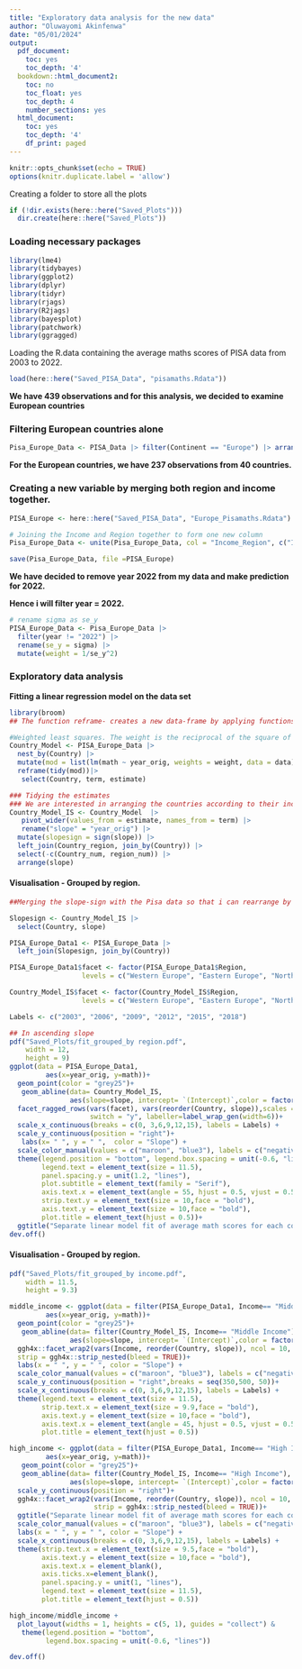 ```yaml
---
title: "Exploratory data analysis for the new data"
author: "Oluwayomi Akinfenwa"
date: "05/01/2024"
output:
  pdf_document:
    toc: yes
    toc_depth: '4'
  bookdown::html_document2:
    toc: no
    toc_float: yes
    toc_depth: 4
    number_sections: yes
  html_document:
    toc: yes
    toc_depth: '4'
    df_print: paged
---
```


```r
knitr::opts_chunk$set(echo = TRUE)
options(knitr.duplicate.label = 'allow')
```

Creating a folder to store all the plots

```r
if (!dir.exists(here::here("Saved_Plots")))
  dir.create(here::here("Saved_Plots"))
```


### Loading necessary packages

```r
library(lme4)
library(tidybayes)
library(ggplot2)
library(dplyr)
library(tidyr)
library(rjags)
library(R2jags)
library(bayesplot)
library(patchwork)
library(ggragged)
```

Loading the R.data containing the average maths scores of PISA data from 2003 to 2022.

```r
load(here::here("Saved_PISA_Data", "pisamaths.Rdata"))

```

**We have 439 observations and for this analysis, we decided to examine European countries**

### Filtering European countries alone

```r
Pisa_Europe_Data <- PISA_Data |> filter(Continent == "Europe") |> arrange(Country)
```

**For the European countries, we have 237 observations from 40 countries.**

### Creating a new variable by merging both region and income together.

```r
PISA_Europe <- here::here("Saved_PISA_Data", "Europe_Pisamaths.Rdata")

# Joining the Income and Region together to form one new column
Pisa_Europe_Data <- unite(Pisa_Europe_Data, col = "Income_Region", c("Income", "Region"), sep = "_ ", remove = FALSE)

save(Pisa_Europe_Data, file =PISA_Europe)
```

**We have decided to remove year 2022 from my data and make prediction for 2022.**

**Hence i will filter year = 2022.**

```r
# rename sigma as se_y
PISA_Europe_Data <- Pisa_Europe_Data |>
  filter(year != "2022") |>
  rename(se_y = sigma) |>
  mutate(weight = 1/se_y^2)
```

### Exploratory data analysis

**Fitting a linear regression model on the data set**

```r
library(broom)
## The function reframe- creates a new data-frame by applying functions (in the previous line of code) to columns of an existing data frame.

#Weighted least squares. The weight is the reciprocal of the square of the standard error.
Country_Model <- PISA_Europe_Data |>
  nest_by(Country) |>
  mutate(mod = list(lm(math ~ year_orig, weights = weight, data = data))) |>
  reframe(tidy(mod))|>
   select(Country, term, estimate)

### Tidying the estimates
### We are interested in arranging the countries according to their increasing slope.
Country_Model_IS <- Country_Model  |>
   pivot_wider(values_from = estimate, names_from = term) |>
   rename("slope" = "year_orig") |>
  mutate(slopesign = sign(slope)) |>
  left_join(Country_region, join_by(Country)) |>
  select(-c(Country_num, region_num)) |>
  arrange(slope)
```

#### Visualisation - Grouped by region.

```r
##Merging the slope-sign with the Pisa data so that i can rearrange by both country and slope-sign

Slopesign <- Country_Model_IS |>
  select(Country, slope)

PISA_Europe_Data1 <- PISA_Europe_Data |>
  left_join(Slopesign, join_by(Country))

PISA_Europe_Data1$facet <- factor(PISA_Europe_Data1$Region, 
                  levels = c("Western Europe", "Eastern Europe", "Northern Europe", "Southern Europe"))

Country_Model_IS$facet <- factor(Country_Model_IS$Region, 
                  levels = c("Western Europe", "Eastern Europe", "Northern Europe", "Southern Europe"))

Labels <- c("2003", "2006", "2009", "2012", "2015", "2018")

## In ascending slope
pdf("Saved_Plots/fit_grouped_by region.pdf",
    width = 12,
    height = 9)
ggplot(data = PISA_Europe_Data1,
         aes(x=year_orig, y=math))+
  geom_point(color = "grey25")+
   geom_abline(data= Country_Model_IS, 
               aes(slope=slope, intercept= `(Intercept)`,color = factor(slopesign)))+
  facet_ragged_rows(vars(facet), vars(reorder(Country, slope)),scales = "free_y",
                    switch = "y", labeller=label_wrap_gen(width=6))+
  scale_x_continuous(breaks = c(0, 3,6,9,12,15), labels = Labels) +
  scale_y_continuous(position = "right")+
   labs(x= " ", y = " ",  color = "Slope") + 
  scale_color_manual(values = c("maroon", "blue3"), labels = c("negative", "positive"), na.translate = F)+
  theme(legend.position = "bottom", legend.box.spacing = unit(-0.6, "lines"),
        legend.text = element_text(size = 11.5),
        panel.spacing.y = unit(1.2, "lines"),
        plot.subtitle = element_text(family = "Serif"),
        axis.text.x = element_text(angle = 55, hjust = 0.5, vjust = 0.5,size = 8.5, face = "bold"),strip.text.x = element_text(size = 9.4,face = "bold"),
        strip.text.y = element_text(size = 10,face = "bold"),
        axis.text.y = element_text(size = 10,face = "bold"),
        plot.title = element_text(hjust = 0.5))+
  ggtitle("Separate linear model fit of average math scores for each country")
dev.off()
```

#### Visualisation - Grouped by region.

```r
pdf("Saved_Plots/fit_grouped_by income.pdf",
    width = 11.5,
    height = 9.3)

middle_income <- ggplot(data = filter(PISA_Europe_Data1, Income== "Middle Income"),
         aes(x=year_orig, y=math))+
  geom_point(color = "grey25")+
   geom_abline(data= filter(Country_Model_IS, Income== "Middle Income"), 
               aes(slope=slope, intercept= `(Intercept)`,color = factor(slopesign)))+
  ggh4x::facet_wrap2(vars(Income, reorder(Country, slope)), ncol = 10,
  strip = ggh4x::strip_nested(bleed = TRUE))+
  labs(x = " ", y = " ", color = "Slope") +
  scale_color_manual(values = c("maroon", "blue3"), labels = c("negative", "positive"), na.translate = F)+
  scale_y_continuous(position = "right",breaks = seq(350,500, 50))+
  scale_x_continuous(breaks = c(0, 3,6,9,12,15), labels = Labels) +
  theme(legend.text = element_text(size = 11.5),
        strip.text.x = element_text(size = 9.9,face = "bold"),
        axis.text.y = element_text(size = 10,face = "bold"), 
        axis.text.x = element_text(angle = 45, hjust = 0.5, vjust = 0.5,face = "bold"),
        plot.title = element_text(hjust = 0.5))

high_income <- ggplot(data = filter(PISA_Europe_Data1, Income== "High Income"),
         aes(x=year_orig, y=math))+
   geom_point(color = "grey25")+
   geom_abline(data= filter(Country_Model_IS, Income== "High Income"), 
               aes(slope=slope, intercept= `(Intercept)`,color = factor(slopesign)))+
  scale_y_continuous(position = "right")+
  ggh4x::facet_wrap2(vars(Income, reorder(Country, slope)), ncol = 10, 
                     strip = ggh4x::strip_nested(bleed = TRUE))+
  ggtitle("Separate linear model fit of average math scores for each country")+
  scale_color_manual(values = c("maroon", "blue3"), labels = c("negative", "positive"))+ 
  labs(x = " ", y = " ", color = "Slope") +
  scale_x_continuous(breaks = c(0, 3,6,9,12,15), labels = Labels) +
  theme(strip.text.x = element_text(size = 9.5,face = "bold"),
        axis.text.y = element_text(size = 10,face = "bold"),
        axis.text.x = element_blank(),
        axis.ticks.x=element_blank(),
        panel.spacing.y = unit(1, "lines"),
        legend.text = element_text(size = 11.5),
        plot.title = element_text(hjust = 0.5))

high_income/middle_income +
  plot_layout(widths = 1, heights = c(5, 1), guides = "collect") &
   theme(legend.position = "bottom",
         legend.box.spacing = unit(-0.6, "lines"))

dev.off()
```